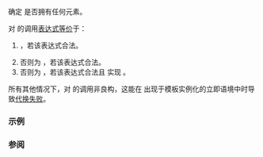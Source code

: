 {{cpp/ranges/title|empty}}
{{cpp/ranges/navbar}}

{{dcl begin}}
{{dcl header|ranges}}
{{dcl header|iterator}}
{{dcl|notes={{mark custpt}}|since=c++20|1=
inline namespace /* 未指明 */ {
    inline constexpr auto empty = /* 未指明 */;
}
}}
{{dcl h|调用签名}}
{{dcl|since=c++20|1=
template&lt; class T &gt;
    requires /* 见下文 */
constexpr bool empty( T&amp;&amp; t );
}}
{{dcl end}}

确定 {{c|t}} 是否拥有任何元素。

对 {{tt|ranges::empty}} 的调用[[cpp/language/expressions#表达式等价|表达式等价]]于：
# {{c|bool(t.empty())}}，若该表达式合法。
# 否则为 {{c|1=(ranges::size(t) == 0)}}，若该表达式合法。
# 否则为 {{c|1=bool(ranges::begin(t) == ranges::end(t))}}，若该表达式合法且 {{c|decltype(ranges::begin(t))}} 实现 {{lc|std::forward_iterator}}。

所有其他情况下，对 {{tt|ranges::empty}} 的调用非良构，这能在 {{c|ranges::empty(t)}} 出现于模板实例化的立即语境中时导致[[cpp/language/sfinae|代换失败]]。

{{cpp/ranges/cpo}}

===示例===
{{example
|code=
#include &lt;iostream&gt;
#include &lt;ranges&gt;
#include &lt;vector&gt;

template&lt;std::ranges::input_range R&gt;
void print(char id, R&amp;&amp; r)
{
    if (std::ranges::empty(r))
    {
        std::cout &lt;&lt; '\t' &lt;&lt; id &lt;&lt; ") 为空\n";
        return;
    }

    std::cout &lt;&lt; '\t' &lt;&lt; id &lt;&lt; ") 包含元素:";
    for (const auto&amp; element : r)
        std::cout &lt;&lt; ' ' &lt;&lt; element;
    std::cout &lt;&lt; '\n';
}

int main()
{
    {
        auto v = std::vector&lt;int&gt;{1, 2, 3};
        std::cout &lt;&lt; "(1) ranges::empty 使用 std::vector::empty:\n";
        print('a', v);

        v.clear();
        print('b', v);
    }
    {
        std::cout &lt;&lt; "(2) ranges::empty 使用 ranges::size(initializer_list):\n";
        auto il = {7, 8, 9};
        print('a', il);

        print('b', std::initializer_list&lt;int&gt;{});
    }
    {
        std::cout &lt;&lt; "(2) ranges::empty 在原生数组上使用 ranges::size:\n";
        int array[] = {4, 5, 6}; // 数组拥有已知边界
        print('a', array);
    }
    {
        struct Scanty : private std::vector&lt;int&gt;
        {
            using std::vector&lt;int&gt;::begin;
            using std::vector&lt;int&gt;::end;
            using std::vector&lt;int&gt;::push_back;
            // 注：empty() 和 size() 都被隐藏
        };

        std::cout &lt;&lt; "(3) 在没有 empty() 或 size() 的对象上调用 ranges::empty:\n";
        Scanty y;
        print('a', y);
        y.push_back(42);
        print('b', y);
    }
}
|output=
(1) ranges::empty 使用 std::vector::empty:
        a) 包含元素: 1 2 3
        b) 为空
(2) ranges::empty 使用 ranges::size(initializer_list):
        a) 包含元素: 7 8 9
        b) 为空
(2) ranges::empty 在原生数组上使用 ranges::size:
        a) 包含元素: 4 5 6
(3) 在没有 empty() 或 size() 的对象上调用 ranges::empty:
        a) 为空
        b) 包含元素: 42
}}

===参阅===
{{dsc begin}}
{{dsc inc|cpp/iterator/dsc empty}}
{{dsc end}}

{{langlinks|en|es|ja|ru}}